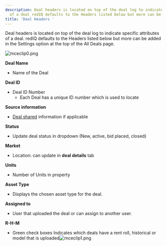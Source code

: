 ```yaml
---
description: Deal headers is located on top of the deal log to indicate specific attributes
  of a deal redIQ defaults to the Headers listed below but more can be added in ...
title: 'Deal Headers '
---
```


Deal headers is located on top of the deal log to indicate specific attributes of a deal. redIQ defaults to the Headers listed below but more can be added in the Settings option at the top of the All Deals page.


<Frame caption="Table displaying deal information, including name, ID, status, market, units, and dates.">
  <img src="/images/rediq/27c8c546c53e0c8eb690fe60a33b4badc78ec05a.png" alt="mceclip0.png" />
</Frame>


**Deal Name**


* Name of the Deal


**Deal ID**


* Deal ID Number
	+ Each Deal has a unique ID number which is used to locate


**Source information**


* [Deal shared](share-deal.mdx) information if applicable


**Status**


* Update deal status in dropdown (New, active, bid placed, closed)


**Market**


* Location: can update in **deal details** tab


**Units**


* Number of Units in property


**Asset Type**


* Displays the chosen asset type for the deal.


**Assigned to**


* User that uploaded the deal or can assign to another user.


**R-H-M**


* Green check boxes Indicates which deals have a rent roll, historical or model that is uploaded![mceclip1.png](/images/rediq/e44fbca945d6efa9875379daf3f959367e8ed489.png)